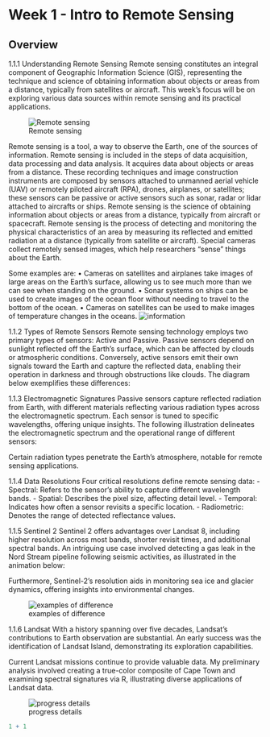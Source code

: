 # Week 1 - Intro to Remote Sensing

## Overview

1.1.1 Understanding Remote Sensing Remote sensing constitutes an integral component of Geographic Information Science (GIS), representing the technique and science of obtaining information about objects or areas from a distance, typically from satellites or aircraft. This week's focus will be on exploring various data sources within remote sensing and its practical applications.

![Remote sensing](image/image1.png)

Remote sensing is a tool, a way to observe the Earth, one of the sources of information. Remote sensing is included in the steps of data acquisition, data processing and data analysis. It acquires data about objects or areas from a distance. These recording techniques and image construction instruments are composed by sensors attached to unmanned aerial vehicle (UAV) or remotely piloted aircraft (RPA), drones, airplanes, or satellites; these sensors can be passive or active sensors such as sonar, radar or lidar attached to aircrafts or ships. Remote sensing is the science of obtaining information about objects or areas from a distance, typically from aircraft or spacecraft. Remote sensing is the process of detecting and monitoring the physical characteristics of an area by measuring its reflected and emitted radiation at a distance (typically from satellite or aircraft). Special cameras collect remotely sensed images, which help researchers "sense" things about the Earth.

Some examples are: • Cameras on satellites and airplanes take images of large areas on the Earth's surface, allowing us to see much more than we can see when standing on the ground. • Sonar systems on ships can be used to create images of the ocean floor without needing to travel to the bottom of the ocean. • Cameras on satellites can be used to make images of temperature changes in the oceans. ![information](image/image2.png)

1.1.2 Types of Remote Sensors Remote sensing technology employs two primary types of sensors: Active and Passive. Passive sensors depend on sunlight reflected off the Earth's surface, which can be affected by clouds or atmospheric conditions. Conversely, active sensors emit their own signals toward the Earth and capture the reflected data, enabling their operation in darkness and through obstructions like clouds. The diagram below exemplifies these differences:

1.1.3 Electromagnetic Signatures Passive sensors capture reflected radiation from Earth, with different materials reflecting various radiation types across the electromagnetic spectrum. Each sensor is tuned to specific wavelengths, offering unique insights. The following illustration delineates the electromagnetic spectrum and the operational range of different sensors:

Certain radiation types penetrate the Earth's atmosphere, notable for remote sensing applications.

1.1.4 Data Resolutions Four critical resolutions define remote sensing data: - Spectral: Refers to the sensor's ability to capture different wavelength bands. - Spatial: Describes the pixel size, affecting detail level. - Temporal: Indicates how often a sensor revisits a specific location. - Radiometric: Denotes the range of detected reflectance values.

1.1.5 Sentinel 2 Sentinel 2 offers advantages over Landsat 8, including higher resolution across most bands, shorter revisit times, and additional spectral bands. An intriguing use case involved detecting a gas leak in the Nord Stream pipeline following seismic activities, as illustrated in the animation below:

Furthermore, Sentinel-2's resolution aids in monitoring sea ice and glacier dynamics, offering insights into environmental changes.

![examples of difference](image/image3.png)

1.1.6 Landsat With a history spanning over five decades, Landsat's contributions to Earth observation are substantial. An early success was the identification of Landsat Island, demonstrating its exploration capabilities.

Current Landsat missions continue to provide valuable data. My preliminary analysis involved creating a true-color composite of Cape Town and examining spectral signatures via R, illustrating diverse applications of Landsat data.

![progress details](image/image4.png)

```r
1 + 1
```
